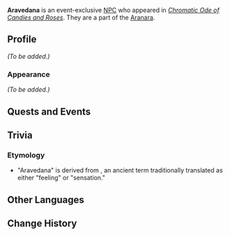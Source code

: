 {{Meta
<!-- Remove this template after adding the missing info -->
|missing_NPC_profile  = yes
}}
{{Character Infobox
|type             = Event NPC
|image            = NPC Aravedana.png
|region           = Sumeru
|location         = Sumeru
|affiliation      = 
|title            = 
|group            = Aranara

|voiceEN          = 
|voiceCN          = 
|voiceJP          = 
|voiceKR          = 
}}
'''Aravedana''' is an event-exclusive [[NPC]] who appeared in ''[[Chromatic Ode of Candies and Roses]]''. They are a part of the [[Aranara]].
<!--
==Location==
{{subst:#tag:gallery|
NPC Location {{subst:#titleparts:{{subst:PAGENAME}}}}.png{{subst:!}}{{subst:#titleparts:{{subst:PAGENAME}}}}'s location
NPC Location {{subst:#titleparts:{{subst:PAGENAME}}}} Context.png{{subst:!}}Additional context
}}
-->
==Profile==
<!--Detailed story/lore information goes here.-->
''(To be added.)''

===Appearance===
<!--Keep appearance section short and concise. Limit to 2 paragraphs with 3-4 sentences each.-->
''(To be added.)''

==Quests and Events==
{{Quests and Events}}

==Trivia==
===Etymology===
* "Aravedana" is derived from {{Lang|1={{w|Vedanā}}|sa=वेदना }}, an ancient term traditionally translated as either "feeling" or "sensation."

==Other Languages==
{{Other Languages|default_hidden=1
|en       = Aravedana
|zhs      = 兰维达
|zhs_rm   = Lánwéidá
|zht      = 蘭維達
|zht_rm   = Lánwéidá
|ja       = アランヴィダ
|ko       = 아란비다
|es       = Aravedana
|fr       = Aravedana
|ru       = Араведана
|th       = Aravedana
|vi       = Aravedana
|de       = Aravedana
|id       = Aravedana
|pt       = Aravedana
|tr       = Aravedana
|it       = Aravedana
}}

==Change History==
{{Change History|5.1}}
<!--
==References==
{{Reflist}}
-->